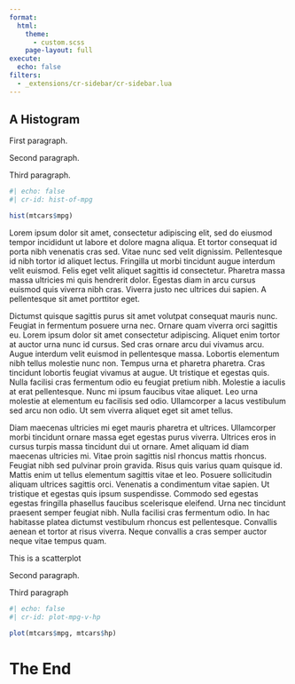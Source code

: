 ```yaml
---
format:
  html:
    theme:
      - custom.scss
    page-layout: full
execute: 
  echo: false
filters:
  - _extensions/cr-sidebar/cr-sidebar.lua
---
```


:::{.cr-sidebar}

# A Histogram

First paragraph.

Second paragraph.

Third paragraph.

```r
#| echo: false
#| cr-id: hist-of-mpg

hist(mtcars$mpg)
```

:::

Lorem ipsum dolor sit amet, consectetur adipiscing elit, sed do eiusmod tempor incididunt ut labore et dolore magna aliqua. Et tortor consequat id porta nibh venenatis cras sed. Vitae nunc sed velit dignissim. Pellentesque id nibh tortor id aliquet lectus. Fringilla ut morbi tincidunt augue interdum velit euismod. Felis eget velit aliquet sagittis id consectetur. Pharetra massa massa ultricies mi quis hendrerit dolor. Egestas diam in arcu cursus euismod quis viverra nibh cras. Viverra justo nec ultrices dui sapien. A pellentesque sit amet porttitor eget.

Dictumst quisque sagittis purus sit amet volutpat consequat mauris nunc. Feugiat in fermentum posuere urna nec. Ornare quam viverra orci sagittis eu. Lorem ipsum dolor sit amet consectetur adipiscing. Aliquet enim tortor at auctor urna nunc id cursus. Sed cras ornare arcu dui vivamus arcu. Augue interdum velit euismod in pellentesque massa. Lobortis elementum nibh tellus molestie nunc non. Tempus urna et pharetra pharetra. Cras tincidunt lobortis feugiat vivamus at augue. Ut tristique et egestas quis. Nulla facilisi cras fermentum odio eu feugiat pretium nibh. Molestie a iaculis at erat pellentesque. Nunc mi ipsum faucibus vitae aliquet. Leo urna molestie at elementum eu facilisis sed odio. Ullamcorper a lacus vestibulum sed arcu non odio. Ut sem viverra aliquet eget sit amet tellus.

Diam maecenas ultricies mi eget mauris pharetra et ultrices. Ullamcorper morbi tincidunt ornare massa eget egestas purus viverra. Ultrices eros in cursus turpis massa tincidunt dui ut ornare. Amet aliquam id diam maecenas ultricies mi. Vitae proin sagittis nisl rhoncus mattis rhoncus. Feugiat nibh sed pulvinar proin gravida. Risus quis varius quam quisque id. Mattis enim ut tellus elementum sagittis vitae et leo. Posuere sollicitudin aliquam ultrices sagittis orci. Venenatis a condimentum vitae sapien. Ut tristique et egestas quis ipsum suspendisse. Commodo sed egestas egestas fringilla phasellus faucibus scelerisque eleifend. Urna nec tincidunt praesent semper feugiat nibh. Nulla facilisi cras fermentum odio. In hac habitasse platea dictumst vestibulum rhoncus est pellentesque. Convallis aenean et tortor at risus viverra. Neque convallis a cras semper auctor neque vitae tempus quam.

:::{.cr-sidebar}

This is a scatterplot

Second paragraph.

Third paragraph

```r
#| echo: false
#| cr-id: plot-mpg-v-hp

plot(mtcars$mpg, mtcars$hp)
```

:::

# The End